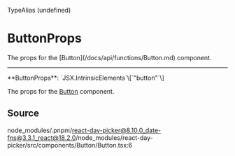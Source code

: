 <SectionTitle>TypeAlias (undefined)</SectionTitle>

# ButtonProps

<Description>
  The props for the [Button](/docs/api/functions/Button.md) component.
</Description>

---

<a id="undefined" name="undefined"></a>

<SignatureMemberIdentifier>
  **ButtonProps**: `JSX.IntrinsicElements`\[`"button"`\]
</SignatureMemberIdentifier>

The props for the [Button](/docs/api/functions/Button.md) component.

## Source

node_modules/.pnpm/react-day-picker@8.10.0_date-fns@3.3.1_react@18.2.0/node_modules/react-day-picker/src/components/Button/Button.tsx:6
